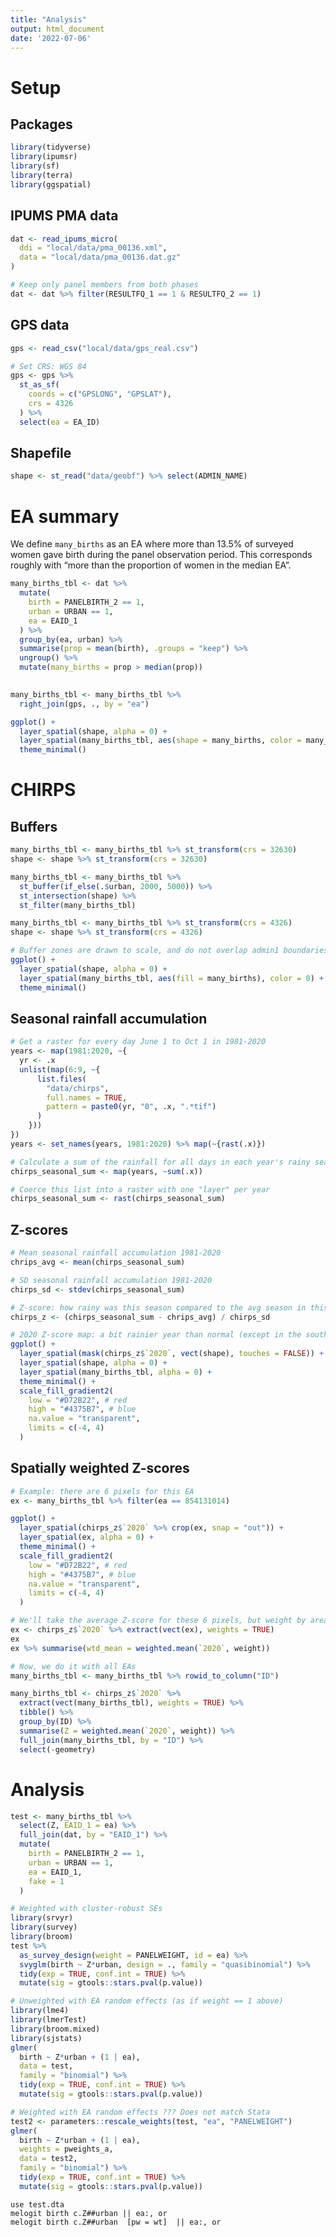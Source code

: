 ```yaml
---
title: "Analysis"
output: html_document
date: '2022-07-06'
---
```


# Setup 

## Packages 

```r
library(tidyverse)
library(ipumsr)
library(sf)
library(terra)
library(ggspatial)
```

## IPUMS PMA data 

```r
dat <- read_ipums_micro(
  ddi = "local/data/pma_00136.xml",
  data = "local/data/pma_00136.dat.gz"
)

# Keep only panel members from both phases 
dat <- dat %>% filter(RESULTFQ_1 == 1 & RESULTFQ_2 == 1)
```

## GPS data 

```r
gps <- read_csv("local/data/gps_real.csv")

# Set CRS: WGS 84
gps <- gps %>% 
  st_as_sf(
    coords = c("GPSLONG", "GPSLAT"), 
    crs = 4326
  ) %>% 
  select(ea = EA_ID)
```

## Shapefile 

```r
shape <- st_read("data/geobf") %>% select(ADMIN_NAME)
```

# EA summary 

We define `many_births` as an EA where more than 13.5% of surveyed women gave birth during the panel observation period. This corresponds roughly with "more than the proportion of women in the median EA". 

```r
many_births_tbl <- dat %>%
  mutate(
    birth = PANELBIRTH_2 == 1,
    urban = URBAN == 1,
    ea = EAID_1
  ) %>% 
  group_by(ea, urban) %>% 
  summarise(prop = mean(birth), .groups = "keep") %>% 
  ungroup() %>% 
  mutate(many_births = prop > median(prop))
  

many_births_tbl <- many_births_tbl %>%
  right_join(gps, ., by = "ea")

ggplot() + 
  layer_spatial(shape, alpha = 0) + 
  layer_spatial(many_births_tbl, aes(shape = many_births, color = many_births)) + 
  theme_minimal()
```

# CHIRPS 

## Buffers

```r
many_births_tbl <- many_births_tbl %>% st_transform(crs = 32630)
shape <- shape %>% st_transform(crs = 32630)

many_births_tbl <- many_births_tbl %>% 
  st_buffer(if_else(.$urban, 2000, 5000)) %>% 
  st_intersection(shape) %>% 
  st_filter(many_births_tbl)

many_births_tbl <- many_births_tbl %>% st_transform(crs = 4326)
shape <- shape %>% st_transform(crs = 4326)

# Buffer zones are drawn to scale, and do not overlap admin1 boundaries 
ggplot() + 
  layer_spatial(shape, alpha = 0) + 
  layer_spatial(many_births_tbl, aes(fill = many_births), color = 0) + 
  theme_minimal()
```

## Seasonal rainfall accumulation 

```r
# Get a raster for every day June 1 to Oct 1 in 1981-2020
years <- map(1981:2020, ~{
  yr <- .x
  unlist(map(6:9, ~{
      list.files(
        "data/chirps",
        full.names = TRUE,
        pattern = paste0(yr, "0", .x, ".*tif")
      ) 
    })) 
})
years <- set_names(years, 1981:2020) %>% map(~{rast(.x)})

# Calculate a sum of the rainfall for all days in each year's rainy season 
chirps_seasonal_sum <- map(years, ~sum(.x))

# Coerce this list into a raster with one "layer" per year 
chirps_seasonal_sum <- rast(chirps_seasonal_sum)
```

## Z-scores

```r
# Mean seasonal rainfall accumulation 1981-2020
chrips_avg <- mean(chirps_seasonal_sum)

# SD seasonal rainfall accumulation 1981-2020
chirps_sd <- stdev(chirps_seasonal_sum)

# Z-score: how rainy was this season compared to the avg season in this place?
chirps_z <- (chirps_seasonal_sum - chrips_avg) / chirps_sd

# 2020 Z-score map: a bit rainier year than normal (except in the southwest)
ggplot() + 
  layer_spatial(mask(chirps_z$`2020`, vect(shape), touches = FALSE)) + 
  layer_spatial(shape, alpha = 0) +
  layer_spatial(many_births_tbl, alpha = 0) + 
  theme_minimal() + 
  scale_fill_gradient2(
    low = "#D72B22", # red 
    high = "#4375B7", # blue
    na.value = "transparent",
    limits = c(-4, 4)
  )

```

## Spatially weighted Z-scores

```r
# Example: there are 6 pixels for this EA
ex <- many_births_tbl %>% filter(ea == 854131014)

ggplot() + 
  layer_spatial(chirps_z$`2020` %>% crop(ex, snap = "out")) + 
  layer_spatial(ex, alpha = 0) + 
  theme_minimal() + 
  scale_fill_gradient2(
    low = "#D72B22", # red 
    high = "#4375B7", # blue
    na.value = "transparent",
    limits = c(-4, 4)
  )

# We'll take the average Z-score for these 6 pixels, but weight by area
ex <- chirps_z$`2020` %>% extract(vect(ex), weights = TRUE)
ex 
ex %>% summarise(wtd_mean = weighted.mean(`2020`, weight))

# Now, we do it with all EAs
many_births_tbl <- many_births_tbl %>% rowid_to_column("ID")

many_births_tbl <- chirps_z$`2020` %>% 
  extract(vect(many_births_tbl), weights = TRUE) %>% 
  tibble() %>% 
  group_by(ID) %>% 
  summarise(Z = weighted.mean(`2020`, weight)) %>% 
  full_join(many_births_tbl, by = "ID") %>% 
  select(-geometry)
```

# Analysis 

```r
test <- many_births_tbl %>%
  select(Z, EAID_1 = ea) %>%
  full_join(dat, by = "EAID_1") %>%
  mutate(
    birth = PANELBIRTH_2 == 1,
    urban = URBAN == 1,
    ea = EAID_1,
    fake = 1
  )

# Weighted with cluster-robust SEs
library(srvyr)
library(survey)
library(broom)
test %>%
  as_survey_design(weight = PANELWEIGHT, id = ea) %>%
  svyglm(birth ~ Z*urban, design = ., family = "quasibinomial") %>%
  tidy(exp = TRUE, conf.int = TRUE) %>%
  mutate(sig = gtools::stars.pval(p.value))

# Unweighted with EA random effects (as if weight == 1 above)
library(lme4)
library(lmerTest)
library(broom.mixed)
library(sjstats)
glmer(
  birth ~ Z*urban + (1 | ea), 
  data = test,
  family = "binomial") %>%
  tidy(exp = TRUE, conf.int = TRUE) %>%
  mutate(sig = gtools::stars.pval(p.value))

# Weighted with EA random effects ??? Does not match Stata 
test2 <- parameters::rescale_weights(test, "ea", "PANELWEIGHT")
glmer(
  birth ~ Z*urban + (1 | ea), 
  weights = pweights_a,
  data = test2,
  family = "binomial") %>%
  tidy(exp = TRUE, conf.int = TRUE) %>%
  mutate(sig = gtools::stars.pval(p.value))
```

```
use test.dta
melogit birth c.Z##urban || ea:, or
melogit birth c.Z##urban  [pw = wt]  || ea:, or
```


